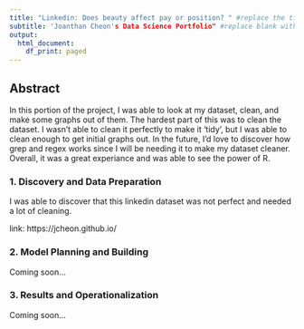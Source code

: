 ```yaml
---
title: "Linkedin: Does beauty affect pay or position? " #replace the title with something short and catchy to represent your project
subtitle: 'Joanthan Cheon's Data Science Portfolio" #replace blank with your name
output:
  html_document:
    df_print: paged
---
```


## Abstract

In this portion of the project, I was able to look at my dataset, clean, and make some graphs out of them. The hardest part of this was to clean the dataset. I wasn't able to clean it perfectly to make it 'tidy', but I was able to clean enough to get initial graphs out. In the future, I'd love to discover how grep and regex works since I will be needing it to make my dataset cleaner. Overall, it was a great experiance and was able to see the power of R. 

### 1. Discovery and Data Preparation

I was able to discover that this linkedin dataset was not perfect and needed a lot of cleaning. 

link: https://jcheon.github.io/

### 2. Model Planning and Building

Coming soon...

### 3. Results and Operationalization

Coming soon...
